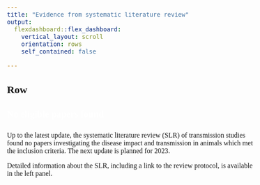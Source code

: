 ```yaml
---
title: "Evidence from systematic literature review"
output:
  flexdashboard::flex_dashboard:
    vertical_layout: scroll
    orientation: rows
    self_contained: false

---
```

<style type="text/css">

body{
  font-family: Verdana;
  font-size: 12pt;
}

.navbar {
  background-color:#00A590;
}

.bggreen {
  background-color: #00A590;
}

/* Headers */
h1{
  font-family: Verdana;
  font-size: 16pt;
  font-weight: bold; 
  color: white;
}

.chart-title {
    font-size: 16pt;
}

.nav-tabs-custom .nav-tabs li.active a {
    font-size: 16pt;
}

.nav-tabs-custom .nav-tabs li:not(.active) a {
    font-size: 16pt;
}


</style>


Row
-----------------------------------------------------------------------


###  {.bggreen data-width=150}
<h1>No eligible papers found</h1>


###

Up to the latest update, the systematic literature review (SLR) of transmission studies found no  papers investigating the disease impact and transmission in animals which met the inclusion criteria. The next update is planned for 2023. 

Detailed information about the SLR, including a link to the review protocol, is available in the left panel. 
